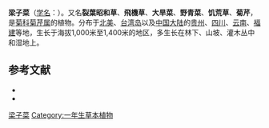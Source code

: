 {{Speciesbox
| name = 梁子菜
| status = 
| status_system = 
| image = Erechtites hieracifolia2.jpg
| genus = Erechtites
| species = hieracifolia
| authority = (L.) Raf. ex DC.
}}

'''梁子菜'''（[[学名|学名]]：{{lang|la|''Erechtites hieracifolia''}}）。又名'''裂葉昭和草'''、'''飛機草'''、'''大旱菜'''、'''野青菜'''、'''饥荒草'''、'''菊芹'''，是[[菊科|菊科]][[菊芹属|菊芹属]]的植物。分布于[[北美|北美]]、[[台湾岛|台湾岛]]以及[[中国大陆|中国大陆]]的[[贵州|贵州]]、[[四川|四川]]、[[云南|云南]]、[[福建|福建]]等地，生长于海拔1,000米至1,400米的地区，多生长在林下、山坡、灌木丛中和湿地上。

== 参考文献 ==
<div class="references-small">
* {{cite web| url =http://www.bioinfo.cn/db05/KmzwSpecies.php?action=view&id=3562| title =梁子菜| work =《中国高等植物数据库全库》| publisher =中国科学院微生物研究所| author =昆明植物研究所| accessdate =2009-02-25| deadurl =yes| archiveurl =https://web.archive.org/web/20160305073004/http://www.bioinfo.cn/db05/KmzwSpecies.php?action=view&id=3562| archivedate =2016-03-05}}
* {{TaiBNET| zh=饑荒草 | id=202465 | binomial=Erechtites hieracifolia | authority=L. Raf. ex DC., 1838 | var= | accessdate=2013-01-24}}
</div>
{{Taxonbar|from=Q857720}}

[[Category:菊芹属|梁子菜]]
[[Category:一年生草本植物|Category:一年生草本植物]]


{{植物小作品}}